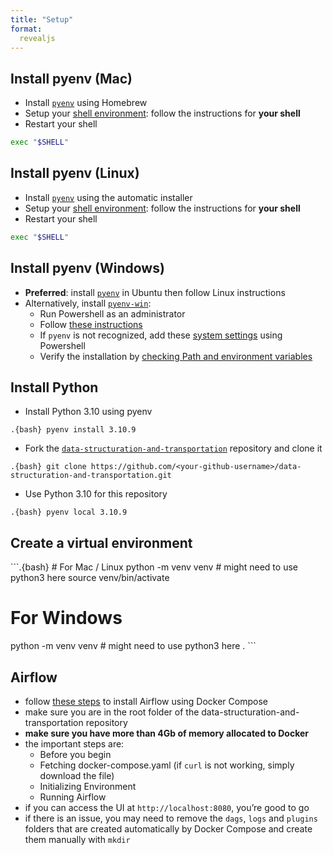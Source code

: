 ```yaml
---
title: "Setup"
format: 
  revealjs
---
```


## Install pyenv (Mac)


- Install [`pyenv`](https://github.com/pyenv/pyenv#installation) using Homebrew
- Setup your [shell environment](https://github.com/pyenv/pyenv#set-up-your-shell-environment-for-pyenv): follow the instructions for **your shell**
- Restart your shell

```.bash
exec "$SHELL"
```

## Install pyenv (Linux)


- Install [`pyenv`](https://github.com/pyenv/pyenv#automatic-installer) using the automatic installer
- Setup your [shell environment](https://github.com/pyenv/pyenv#set-up-your-shell-environment-for-pyenv): follow the instructions for **your shell**
- Restart your shell

```.bash
exec "$SHELL"
```

## Install pyenv (Windows)

- **Preferred**: install [`pyenv`](https://github.com/pyenv/pyenv#automatic-installer) in Ubuntu then follow Linux instructions
- Alternatively, install [`pyenv-win`](https://github.com/pyenv-win/pyenv-win):
    - Run Powershell as an administrator
    - Follow [these instructions](https://github.com/pyenv-win/pyenv-win/blob/master/docs/installation.md#powershell)
    - If `pyenv` is not recognized, add these [system settings](https://github.com/pyenv-win/pyenv-win/blob/master/docs/installation.md#add-system-settings) using Powershell
    - Verify the installation by [checking Path and environment variables](https://github.com/pyenv-win/pyenv-win/blob/master/README.md#manually-check-the-settings)

## Install Python 

- Install Python 3.10 using pyenv

```.{bash}
pyenv install 3.10.9
```

- Fork the [`data-structuration-and-transportation`](https://github.com/Tutuchan/data-structuration-and-transportation/fork) repository and clone it

```.{bash}
git clone https://github.com/<your-github-username>/data-structuration-and-transportation.git
```

- Use Python 3.10 for this repository

```.{bash}
pyenv local 3.10.9
```

## Create a virtual environment

```.{bash}
# For Mac / Linux
python -m venv venv # might need to use python3 here
source venv/bin/activate

# For Windows
python -m venv venv # might need to use python3 here
.\venv\Scripts\activate
```

## Airflow

- follow [these steps](https://airflow.apache.org/docs/apache-airflow/stable/howto/docker-compose/index.html) to install Airflow using Docker Compose
- make sure you are in the root folder of the data-structuration-and-transportation repository
- **make sure you have more than 4Gb of memory allocated to Docker**
- the important steps are:
    - Before you begin
    - Fetching docker-compose.yaml (if `curl` is not working, simply download the file)
    - Initializing Environment
    - Running Airflow
- if you can access the UI at `http://localhost:8080`, you're good to go
- if there is an issue, you may need to remove the `dags`, `logs` and `plugins` folders that are created automatically by Docker Compose and create them manually with `mkdir`